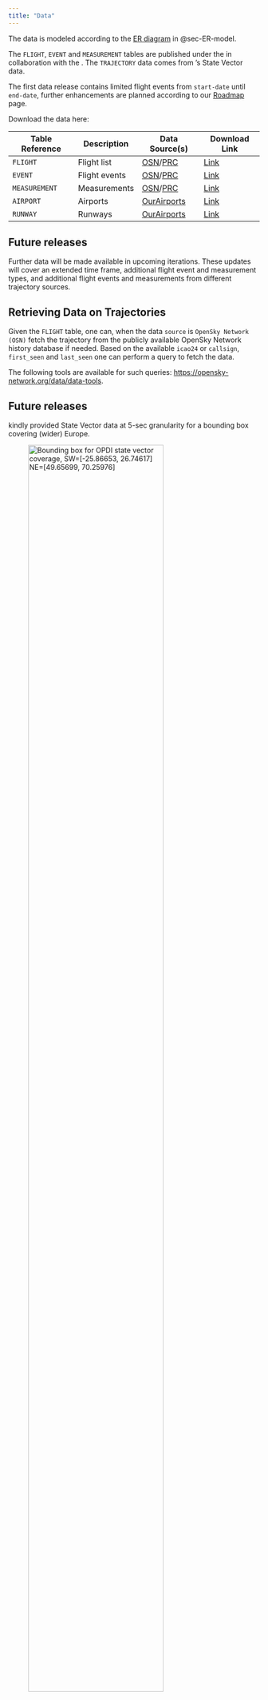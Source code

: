 ```yaml
---
title: "Data"
---
```



The data is modeled according to the [ER diagram][ERm] in @sec-ER-model.

The `FLIGHT`, `EVENT` and `MEASUREMENT` tables are published under the **\acr{OPDI}**
in collaboration with the **[\acr{OSN}](https://opensky-network.org/)**. 
The `TRAJECTORY` data comes from \acr{OSN}'s State Vector data.

The first data release contains limited flight events from `start-date` until `end-date`,
further enhancements are planned according to our [Roadmap](roadmap.html) page. 

Download the data here: 

| Table Reference | Description   | Data Source(s)     | Download Link |
|-----------------|---------------|--------------------|---------------|
| `FLIGHT`        | Flight list   | [OSN]/[PRC]        | [Link][404]   |
| `EVENT`         | Flight events | [OSN]/[PRC]        | [Link][404]   |
| `MEASUREMENT`   | Measurements  | [OSN]/[PRC]        | [Link][404]   |
| `AIRPORT`       | Airports      | [OurAirports][OA]  | [Link][OAapt] |
| `RUNWAY`        | Runways       | [OurAirports][OA]  | [Link][OArwy] |


[OSN]: <https://opensky-network.org/> "OpsnSky Network"
[PRC]: <https://ansperformance.eu/about/prc/> "Performance Review Commission"
[OA]: <https://ourairports.com/>
[OAapt]: <https://davidmegginson.github.io/ourairports-data/airports.csv>
[OArwy]: <https://davidmegginson.github.io/ourairports-data/runways.csv>
[ERm]: <https://en.wikipedia.org/wiki/Entity%E2%80%93relationship_model>

[404]: <https://en.wikipedia.org/wiki/HTTP_404>


::: {.callout-note appearance="simple"}

## Future releases

Further data will be made available in upcoming iterations. These updates will cover an extended time frame, additional flight event and measurement types, and additional flight events and measurements from different trajectory sources.
:::


## Retrieving Data on Trajectories

Given the `FLIGHT` table, one can, when the data `source` is `OpenSky Network (OSN)` fetch the trajectory from the publicly available OpenSky Network history database if needed. Based on the available `icao24` or `callsign`, `first_seen` and `last_seen` one can perform a query to fetch the data. 

The following tools are available for such queries: [https://opensky-network.org/data/data-tools](https://opensky-network.org/data/data-tools). 


::: {.callout-note appearance="simple"}

## Future releases

\acr{OSN} kindly provided State Vector data at 5-sec granularity for a bounding box covering (wider) Europe.

![Bounding box for OPDI state vector coverage, SW=[-25.86653, 26.74617] NE=[49.65699, 70.25976] ](media/bbox-opdi.png "Title: a map of the bounding box for OPDI state vector coverage"){width="80%" fig-alt="Bounding box for OPDI state vector coverage."}


We intend to make it available for easy download, see [Roadmap](roadmap.html) page.
:::


# Relational Model {#sec-ER-model}

The diagram below describes the relationship between the different tables/entities
in the OPDI dataset.

```mermaid
%%| label: fig-er-diagram
%%| fig-cap: "Entity-Relationship diagram for Milestone and relevant concepts."

erDiagram
    EVENT {
        int id PK
        int flight_id FK
        string type
        timestamp event_time
        float longitude
        float latitude
        float altitude
        string source
        string version
        string info
    }
    MEASUREMENT {
        int id PK
        int event_id FK
        string type
        float value
        string version
    }
    FLIGHT {
        int id PK
        int ADEP FK
        int ADES FK
        string icao24
        string callsign
        int first_seen
        int last_seen
        timestamp DOF
    }
    AIRPORT {
        int id PK
        string ident
        string type
        string name
        double latitude_deg
        double longitude_deg
        int elevation_ft
        string continent
        string iso_country
        string iso_region
        string municipality
        string scheduled_service
        string gps_code
        string iata_code
        string local_code
        string home_link
        string wikipedia_link
        string keywords
    }
    RUNWAY {
        int id PK
        int airport_ref FK
        string airport_ident
        int length_ft
        int width_ft
        string surface
        boolean lighted
        boolean closed
        string le_ident
        double le_latitude_deg
        double le_longitude_deg
        int le_elevation_ft
        double le_heading_degt
        int le_displaced_threshold_ft
        string he_ident
        double he_latitude_deg
        double he_longitude_deg
        int he_elevation_ft
        double he_heading_degt
        int he_displaced_threshold_ft
    }

    
    EVENT        }|--|| FLIGHT : has
    FLIGHT       }o--|{ AIRPORT : has
    AIRPORT      }|--|{ RUNWAY : has
    FLIGHT      ||--||  TRAJECTORY : has 
    MEASUREMENT ||--|{  EVENT : has

```



### `FLIGHT`

The `FLIGHT` table models a flight list. It provides high level information about
a flight such as origin/destination airports, day of flight, callsign and
\acr{ICAO} 24-bit address.

This table is useful to reduce the scope of your analysis to a certain airport,
and/or country and/or time period.



### `AIRPORT`

The `AIRPORT` table contains details about an airport such as \acr{ICAO}/\acr{IATA}
identification code, the coordinated of the 
[\acr{ARP}](https://en.wikipedia.org/wiki/Airport_reference_point),
ISO contry and region...


### `RUNWAY`

The `RUNWAY` table provides details about each available \acr{RWY} at an aerodrome, i.e.
their orientations, width, length, the threshold locations, ...


### `EVENT`

The `EVENT` table provide 4D milestones that characterize a flight.
Events allow to condense a full trajectory into a reduced set of milestones
that are still useful for a specific analysis.
For example a flight could be (simplistically) summarized by take-off,
top-of-climb, top-of-descent and landing.

For more on Events see the [Concepts](concepts.html) page.


### `MEASUREMENT`

The `MEASUREMENT` table provides measurements associated to events.
Some examples of measurements are cumulative distance flown or 
cumulative CO2 emissions.

For more on Measurements see the [Concepts](concepts.html) page.
